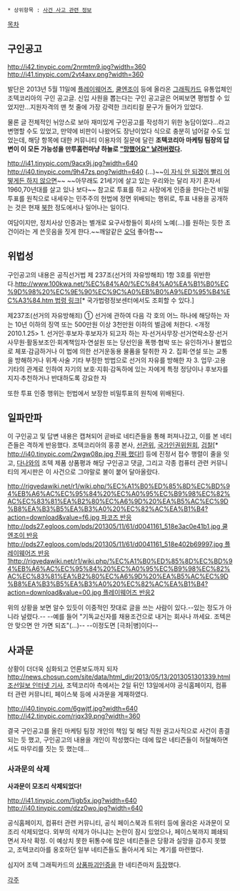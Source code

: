  * 상위항목 : [[사건 사고 관련 정보]]

[[목차]]

== 구인공고 ==
http://i42.tinypic.com/2nrmtm9.jpg?width=360 http://i41.tinypic.com/2vt4axv.png?width=360

발단은 2013년 5월 11일에 [[플레이웨어즈]], [[쿨엔조이]] 등에 올라온 [[그래픽카드]] 유통업체인 조텍코리아의 구인 공고글. 신입 사원을 뽑는다는 구인 공고글은 어찌보면 평범할 수 있었지만...지원자격의 맨 첫 줄에 가장 강력한 크리티컬 문구가 들어가 있었다. 

물론 글 전체적인 뉘앙스로 보아 재미있게 구인공고를 작성하기 위한 농담이었다...라고 변명할 수도 있었고, 만약에 비판이 나왔어도 장난이었다 식으로 충분히 넘어갈 수도 있었는데, 해당 항목에 대한 커뮤니티 이용자의 질문에 달린 '''조텍코리아 마케팅 팀장의 답변이 이 모든 가능성을 만루홈런마냥 하늘로 [["망했어요" 날려버렸다]].'''


http://i41.tinypic.com/9acx9j.jpg?width=640
http://i40.tinypic.com/9h47zs.png?width=640
(...)~~[[이 자식 안 되겠어 빨리 어떻게든 하지 않으면]]~~
~~아무래도 21세기에 살고 있는 우리와는 달리 자기 혼자서 1960,70년대를 살고 있나 보다~~
참고로 투표를 하고 사장에게 인증을 한다는건 비밀투표를 원칙으로 내세우는 민주주의 헌법에 정면 위배되는 행위로, 투표 내용을 공개하는 것은 현재 [[북한]] 정도에서나 일어나는 일이다.

여담이지만, 정치사상 인증과는 별개로 요구사항들이 회사의 노예(...)를 원하는 듯한 조건이라는 게 쓴웃음을 짓게 한다.~~깨알같은 [[오덕]] 좋아함~~

== 위법성 ==
구인공고의 내용은 공직선거법 제 237조(선거의 자유방해죄) 1항 3호를 위반한다.[[http://www.100kwa.net/%EC%84%A0/%EC%84%A0%EA%B1%B0%EC%9D%98%20%EC%9E%90%EC%9C%A0%EB%B0%A9%ED%95%B4%EC%A3%84.htm 법령 링크]][* 국가법령정보센터에서도 조회할 수 있다.]

제237조(선거의 자유방해죄) ① 선거에 관하여 다음 각 호의 어느 하나에 해당하는 자는 10년 이하의 징역 또는 500만원 이상 3천만원 이하의 벌금에 처한다.  <개정 2010.1.25>
1. 선거인·후보자·후보자가 되고자 하는 자·선거사무장·선거연락소장·선거사무원·활동보조인·회계책임자·연설원 또는 당선인을 폭행·협박 또는 유인하거나 불법으로 체포·감금하거나 이 법에 의한 선거운동용 물품을 탈취한 자
2. 집회·연설 또는 교통을 방해하거나 위계·사술 기타 부정한 방법으로 선거의 자유를 방해한 자
3. 업무·고용 기타의 관계로 인하여 자기의 보호·지휘·감독하에 있는 자에게 특정 정당이나 후보자를 지지·추천하거나 반대하도록 강요한 자

또한 투표 인증 행위는 헌법에서 보장한 비밀투표의 원칙에 위배된다.

== 일파만파 ==
이 구인공고 및 답변 내용은 캡쳐되어 곧바로 네티즌들을 통해 퍼져나갔고, 이를 본 네티즌들은 격하게 반응했다. 조텍코리아의 홍콩 본사, [[선관위]], [[국가인권위원회]], [[검찰]][* [[http://i40.tinypic.com/2wgw08p.jpg 진짜 했다!]]] 등에 진정서 접수 행렬이 줄을 잇고, [[다나와]]의 조텍 제품 상품평과 해당 구인공고 댓글, 그리고 각종 컴퓨터 관련 커뮤니티의 게시판은 이 사건으로 그야말로 불이 붙어 달아올랐다.

[[http://rigvedawiki.net/r1/wiki.php/%EC%A1%B0%ED%85%8D%EC%BD%94%EB%A6%AC%EC%95%84%20%EC%A0%95%EC%B9%98%EC%82%AC%EC%83%81%EA%B2%80%EC%A6%9D%20%EA%B5%AC%EC%9D%B8%EA%B3%B5%EA%B3%A0%20%EC%82%AC%EA%B1%B4?action=download&value=f6.jpg 파코즈 반응]][[http://pds27.egloos.com/pds/201305/11/61/d0041161_518e3ac0e41b1.jpg 쿨엔조이 반응]][[http://pds27.egloos.com/pds/201305/11/61/d0041161_518e402b69997.jpg 플레이웨어즈 반응1]][[http://rigvedawiki.net/r1/wiki.php/%EC%A1%B0%ED%85%8D%EC%BD%94%EB%A6%AC%EC%95%84%20%EC%A0%95%EC%B9%98%EC%82%AC%EC%83%81%EA%B2%80%EC%A6%9D%20%EA%B5%AC%EC%9D%B8%EA%B3%B5%EA%B3%A0%20%EC%82%AC%EA%B1%B4?action=download&value=00.jpg 플레이웨어즈 반응2]] 

위의 상황을 보면 알수 있듯이 이중적인 잣대로 글을 쓰는 사람이 있다.--있는 정도가 아니라 널렸다.-- --예를 들어 "기독교신자를 채용조건으로 내거는 회사나 까세요. 조텍은 안 맞으면 안 가면 되죠"(...)-- --이정도면 [극좌|병]이다--
== 사과문 ==
상황이 더더욱 심화되고 언론보도까지 되자 [[http://news.chosun.com/site/data/html_dir/2013/05/13/2013051301339.html 조선일보 인터넷 기사]], 조텍코리아 측에서는 2일 뒤인 13일에서야 공식홈페이지, 컴퓨터 관련 커뮤니티, 페이스북 등에 사과문을 게재하였다. 

http://i40.tinypic.com/6gwjtf.jpg?width=640 
http://i42.tinypic.com/rjqx39.png?width=360

결국 구인공고를 올린 마케팅 팀장 개인의 책임 및 해당 직원 권고사직으로 사건이 종결되는 듯 했고, 구인공고의 내용을 개인이 작성했다는 데에 많은 네티즌들이 허탈해하면서도 마무리를 짓는 듯 했는데...

=== 사과문의 삭제 ===
'''사과문이 모조리 삭제되었다!'''

http://i41.tinypic.com/1igb5x.jpg?width=640 
http://i40.tinypic.com/dzz0wo.jpg?width=640

공식홈페이지, 컴퓨터 관련 커뮤니티, 공식 페이스북과 트위터 등에 올라온 사과문이 모조리 삭제되었다.
외부의 삭제가 아니냐는 논란이 잠시 있었으나, 페이스북까지 폐쇄되면서 자삭 확정. 이 예상치 못한 뒤통수에 많은 네티즌들은 당황과 실망을 감추지 못했고, 조텍코리아를 옹호하던 일부 네티즌들도 돌아서게 되는 계기를 마련했다.

심지어 조텍 그래픽카드의 [[상품파괴인증]]을 한 네티즌마저 [http://i42.tinypic.com/352hmap.jpg 등장]했다.

[[각주]]
